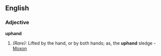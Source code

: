 ==English==

===Adjective===
'''uphand'''

#''(Rare):'' Lifted by the hand, or by both hands; as, the '''uphand''' sledge - [[Moxon]]